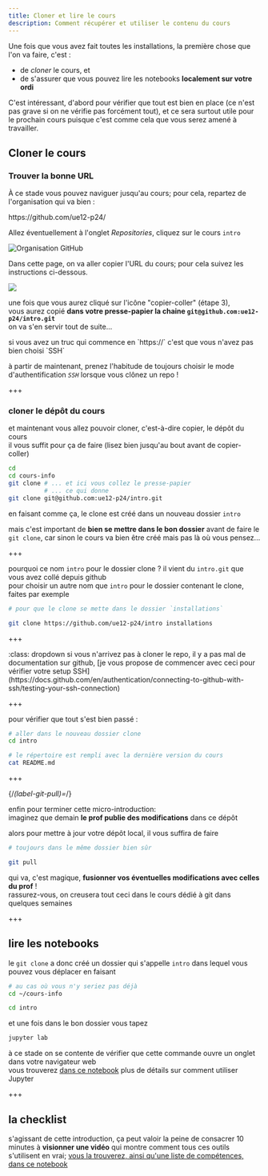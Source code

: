 ```yaml
---
title: Cloner et lire le cours
description: Comment récupérer et utiliser le contenu du cours
---
```



<SidebarToggle />


Une fois que vous avez fait toutes les installations, la première chose que l'on va faire, c'est :

* de *cloner* le cours, et
* de s'assurer que vous pouvez lire les notebooks **localement sur votre ordi**

C'est intéressant, d'abord pour vérifier que tout est bien en place (ce n'est pas grave si on ne vérifie pas forcément tout), et ce sera surtout utile pour le prochain cours puisque c'est comme cela que vous serez amené à travailler.

## Cloner le cours

### Trouver la bonne URL

À ce stade vous pouvez naviguer jusqu'au cours; pour cela, repartez de l'organisation qui va bien&nbsp;:

<Admonition type="tip" title="Lien GitHub">
https://github.com/ue12-p24/

Allez éventuellement à l'onglet *Repositories*, cliquez sur le cours `intro`

![Organisation GitHub](/media/github-orga.png)
</Admonition>

Dans cette page, on va aller copier l'URL du cours; pour cela suivez les instructions ci-dessous.

![](/media/github-choose-ssh.png)

une fois que vous aurez cliqué sur l'icône "copier-coller" (étape 3),  
vous aurez copié **dans votre presse-papier la chaine `git@github.com:ue12-p24/intro.git`**  
on va s'en servir tout de suite...

<Admonition title="https:// ?" type="danger">
si vous avez un truc qui commence en `https://` c'est que vous n'avez pas bien choisi `SSH` 
</Admonition>

<Admonition title="prenez toujours SSH !">

à partir de maintenant, prenez l'habitude de toujours choisir le mode d'authentification *`SSH`* lorsque vous clônez un repo !
</Admonition>

+++

### cloner le dépôt du cours

et maintenant vous allez pouvoir cloner, c'est-à-dire copier, le dépôt du cours  
il vous suffit pour ça de faire (lisez bien jusqu'au bout avant de copier-coller)

```bash
cd
cd cours-info
git clone # ... et ici vous collez le presse-papier
          # ... ce qui donne
git clone git@github.com:ue12-p24/intro.git
```

<Admonition title="mettez-vous dans le bon dossier">

en faisant comme ça, le clone est créé dans un nouveau dossier `intro`  

mais c'est important de **bien se mettre dans le bon dossier** avant de faire le `git clone`,
car sinon le cours va bien être créé mais pas là où vous pensez...
</Admonition>

+++

<Admonition title="un autre nom ?" collapsible>

pourquoi ce nom `intro` pour le dossier clone ? il vient du `intro.git` que vous avez collé depuis github  
pour choisir un autre nom que `intro` pour le dossier contenant le clone, faites par exemple

```bash
# pour que le clone se mette dans le dossier `installations`

git clone https://github.com/ue12-p24/intro installations
```
</Admonition>

+++

<Admonition title="si ça échoue ?" collapsible>
:class: dropdown
si vous n'arrivez pas à cloner le repo, il y a pas mal de documentation sur github, 
[je vous propose de commencer avec ceci pour vérifier votre setup SSH](https://docs.github.com/en/authentication/connecting-to-github-with-ssh/testing-your-ssh-connection)
</Admonition>

+++

<Admonition title="on vérifie le clone" type="caution" collapsible>

pour vérifier que tout s'est bien passé :

```bash
# aller dans le nouveau dossier clone
cd intro

# le répertoire est rempli avec la dernière version du cours
cat README.md
```
</Admonition>

+++

{/*(label-git-pull)=*/}

<Admonition title="suivre les évolutions futures" collapsible type="tip">

enfin pour terminer cette micro-introduction:  
imaginez que demain **le prof publie des modifications** dans ce dépôt

alors pour mettre à jour votre dépôt local, il vous suffira de faire

```bash
# toujours dans le même dossier bien sûr

git pull
```

qui va, c'est magique, **fusionner vos éventuelles modifications avec celles du prof** !  
rassurez-vous, on creusera tout ceci dans le cours dédié à git dans quelques semaines
</Admonition>

+++

## lire les notebooks

le `git clone` a donc créé un dossier qui s'appelle `intro` dans lequel vous pouvez vous déplacer en faisant

```bash
# au cas où vous n'y seriez pas déjà
cd ~/cours-info

cd intro
```

et une fois dans le bon dossier vous tapez
```bash
jupyter lab
```

à ce stade on se contente de vérifier que cette commande ouvre un onglet dans votre navigateur web  
vous trouverez [dans ce notebook](#label-jupyter) plus de détails sur comment utiliser Jupyter

+++

## la checklist

s'agissant de cette introduction, ça peut valoir la peine de consacrer 10
minutes à **visionner une vidéo** qui montre comment tous ces outils s'utilisent
en vrai; [vous la trouverez, ainsi qu'une liste de compétences, dans ce
notebook](#label-checklist)
